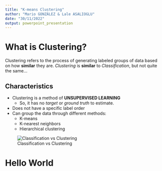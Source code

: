 ```yaml
---
title: "K-means Clustering"
author: "Mario GONZÁLEZ & Lale ASALIOGLU"
date: "30/11/2022"
output: powerpoint_presentation
---
```


# What is Clustering?
Clustering refers to the process of generating labeled groups of data based on how **similar** they are.
_Clustering_ is **similar** to _Classification_, but not quite the same...

## Characteristics

- Clustering is a method of **UNSUPERVISED LEARNING**
  - So, it has no _target_ or _ground truth_ to estimate.
- Does not have a specific label order
- Can group the data through different methods:
  - K-means
  - K-nearest neighbors
  - Hierarchical clustering

![Classification vs Clustering](images/classification_clustering.png)

# Hello World